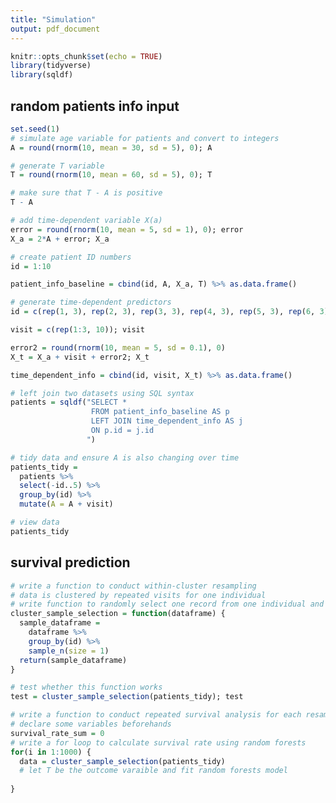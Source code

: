 ```yaml
---
title: "Simulation"
output: pdf_document
---
```


```r
knitr::opts_chunk$set(echo = TRUE)
library(tidyverse)
library(sqldf)
```

## random patients info input
```r
set.seed(1)
# simulate age variable for patients and convert to integers
A = round(rnorm(10, mean = 30, sd = 5), 0); A

# generate T variable
T = round(rnorm(10, mean = 60, sd = 5), 0); T

# make sure that T - A is positive
T - A

# add time-dependent variable X(a)
error = round(rnorm(10, mean = 5, sd = 1), 0); error
X_a = 2*A + error; X_a

# create patient ID numbers
id = 1:10

patient_info_baseline = cbind(id, A, X_a, T) %>% as.data.frame()

# generate time-dependent predictors
id = c(rep(1, 3), rep(2, 3), rep(3, 3), rep(4, 3), rep(5, 3), rep(6, 3), rep(7, 3), rep(8, 3), rep(9, 3), rep(10, 3)); id

visit = c(rep(1:3, 10)); visit

error2 = round(rnorm(10, mean = 5, sd = 0.1), 0)
X_t = X_a + visit + error2; X_t

time_dependent_info = cbind(id, visit, X_t) %>% as.data.frame()

# left join two datasets using SQL syntax
patients = sqldf("SELECT *
                  FROM patient_info_baseline AS p
                  LEFT JOIN time_dependent_info AS j
                  ON p.id = j.id
                 ")

# tidy data and ensure A is also changing over time
patients_tidy = 
  patients %>% 
  select(-id..5) %>% 
  group_by(id) %>% 
  mutate(A = A + visit)

# view data
patients_tidy

```

## survival prediction
```r
# write a function to conduct within-cluster resampling
# data is clustered by repeated visits for one individual
# write function to randomly select one record from one individual and store the results
cluster_sample_selection = function(dataframe) {
  sample_dataframe = 
    dataframe %>% 
    group_by(id) %>% 
    sample_n(size = 1)
  return(sample_dataframe)  
}

# test whether this function works
test = cluster_sample_selection(patients_tidy); test

# write a function to conduct repeated survival analysis for each resampled data
# declare some variables beforehands
survival_rate_sum = 0 
# write a for loop to calculate survival rate using random forests
for(i in 1:1000) {
  data = cluster_sample_selection(patients_tidy)
  # let T be the outcome varaible and fit random forests model
  
}
```

